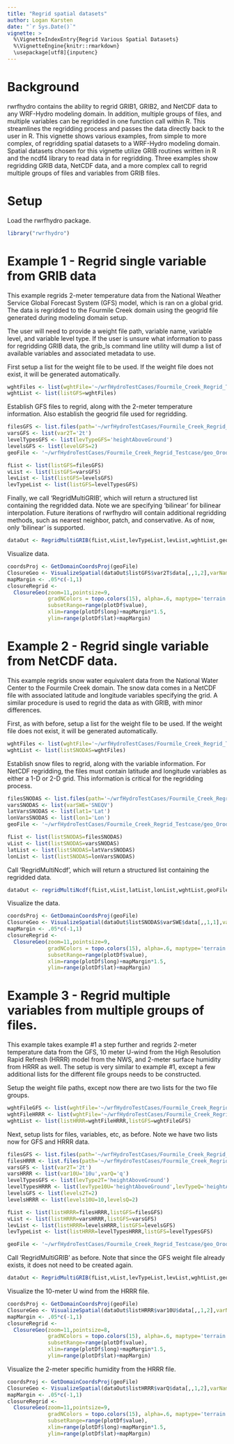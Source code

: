 ```yaml
---
title: "Regrid spatial datasets"
author: Logan Karsten
date: "`r Sys.Date()`"
vignette: >
  %\VignetteIndexEntry{Regrid Various Spatial Datasets}
  %\VignetteEngine{knitr::rmarkdown}
  \usepackage[utf8]{inputenc}
---
```


# Background
rwrfhydro contains the ability to regrid GRIB1, GRIB2, and NetCDF
data to any WRF-Hydro modeling domain. In addition, multiple groups of
files, and multiple variables can be regridded in one function call 
within R. This streamlines the regridding process and passes the data
directly back to the user in R. This vignette shows various examples,
from simple to more complex, of regridding spatial datasets to a 
WRF-Hydro modeling domain. Spatial datasets chosen for this vignette
utilize GRIB routines written in R and the ncdf4 library to read
data in for regridding. Three examples show regridding GRIB data,
NetCDF data, and a more complex call to regrid multiple groups
of files and variables from GRIB files. 

# Setup 
Load the rwrfhydro package.
```r
library("rwrfhydro")
```

# Example 1 - Regrid single variable from GRIB data

This example regrids 2-meter temperature data from the National Weather Service
Global Forecast System (GFS) model, which is ran on a global grid. The
data is regridded to the Fourmile Creek domain using the geogrid file 
generated during modeling domain setup. 

The user will need to provide a weight file path, variable name, variable
level, and variable level type. If the user is unsure what information 
to pass for regridding GRIB data, the grib_ls command line utility will
dump a list of available variables and associated metadata to use.

First setup a list for the weight file to be used. If the weight file
does not exist, it will be generated automatically.

```r
wghtFiles <- list(wghtFile='~/wrfHydroTestCases/Fourmile_Creek_Regrid_Testcase/weight_files/gfs_weights_Fourmile_Creek.Rdata')
wghtList <- list(listGFS=wghtFiles)
```

Establish GFS files to regrid, along with the 2-meter temperature information.
Also establish the geogrid file used for regridding.

```r
filesGFS <- list.files(path='~/wrfHydroTestCases/Fourmile_Creek_Regrid_Testcase/GFS',pattern='gfs.',full.names=TRUE)
varsGFS <- list(var2T='2t')
levelTypesGFS <- list(levTypeGFS='heightAboveGround')
levelsGFS <- list(levelGFS=2)
geoFile <- '~/wrfHydroTestCases/Fourmile_Creek_Regrid_Testcase/geo_OrodellBasin_1km_8.nc'

fList <- list(listGFS=filesGFS)
vList <- list(listGFS=varsGFS)
levList <- list(listGFS=levelsGFS)
levTypeList <- list(listGFS=levelTypesGFS)
```

Finally, we call 'RegridMultiGRIB', which will return a structured list containing the 
regridded data. Note we are specifying 'bilinear' for bilinear interpolation. 
Future iterations of rwrfhydro will contain additional regridding methods, such as 
nearest neighbor, patch, and conservative. As of now, only 'bilinear' is supported.
```r
dataOut <- RegridMultiGRIB(fList,vList,levTypeList,levList,wghtList,geoFile,'bilinear')
```

Visualize data.
```r
coordsProj <- GetDomainCoordsProj(geoFile)
ClosureGeo <- VisualizeSpatial(dataOut$listGFS$var2T$data[,,1,2],varName='2m T',plot=FALSE,plotDf=coordsProj)
mapMargin <- .05*c(-1,1)
closureRegrid <-
  ClosureGeo(zoom=11,pointsize=9,
             gradNColors = topo.colors(15), alpha=.6, maptype='terrain',
             subsetRange=range(plotDf$value),
             xlim=range(plotDf$long)+mapMargin*1.5,
             ylim=range(plotDf$lat)+mapMargin)
```

# Example 2 - Regrid single variable from NetCDF data.

This example regrids snow water equivalent data from the National Water Center
to the Fourmile Creek domain. The snow data comes in a NetCDF file with associated
latitude and longitude variables specifying the grid. A similar procedure is used 
to regrid the data as with GRIB, with minor differences. 

First, as with before, setup a list for the weight file to be used. If the weight
file does not exist, it will be generated automatically. 

```r
wghtFiles <- list(wghtFile='~/wrfHydroTestCases/Fourmile_Creek_Regrid_Testcase/weight_files/fourmile_snodas_wghts.Rdata')
wghtList <- list(listSNODAS=wghtFiles)
```

Establish snow files to regrid, along with the variable information. For NetCDF
regridding, the files must contain latitude and longitude variables as either 
a 1-D or 2-D grid. This information is critical for the regridding process.

```r
filesSNODAS <- list.files(path='~/wrfHydroTestCases/Fourmile_Creek_Regrid_Testcase/SNODAS',pattern='SNODAS',full.names=TRUE)
varsSNODAS <- list(varSWE='SNEQV')
latVarsSNODAS <- list(lat1='Lat')
lonVarsSNODAS <- list(lon1='Lon')
geoFile <- '~/wrfHydroTestCases/Fourmile_Creek_Regrid_Testcase/geo_OrodellBasin_1km_8.nc'

fList <- list(listSNODAS=filesSNODAS)
vList <- list(listSNODAS=varsSNODAS)
latList <- list(listSNODAS=latVarsSNODAS)
lonList <- list(listSNODAS=lonVarsSNODAS)
```

Call 'RegridMultiNcdf', which will return a structured list containing the regridded
data. 

```r
dataOut <- regridMultiNcdf(fList,vList,latList,lonList,wghtList,geoFile,'bilinear')
```

Visualize the data.

```r
coordsProj <- GetDomainCoordsProj(geoFile)
ClosureGeo <- VisualizeSpatial(dataOut$listSNODAS$varSWE$data[,,1,1],varName='SWE',plot=FALSE,plotDf=coordsProj)
mapMargin <- .05*c(-1,1)
closureRegrid <-
  ClosureGeo(zoom=11,pointsize=9,
             gradNColors = topo.colors(15), alpha=.6, maptype='terrain',
             subsetRange=range(plotDf$value),
             xlim=range(plotDf$long)+mapMargin*1.5,
             ylim=range(plotDf$lat)+mapMargin)
```

# Example 3 - Regrid multiple variables from multiple groups of files.

This example takes example #1 a step further and regrids 2-meter temperature data from
the GFS, 10 meter U-wind from the High Resolution Rapid Refresh (HRRR) model from
the NWS, and 2-meter surface humidity from HRRR as well. The setup is very similar to example #1, except a few additional lists for
the different file groups needs to be constructed. 

Setup the weight file paths, except now there are two lists for the two file groups.

```r
wghtFileGFS <- list(wghtFile='~/wrfHydroTestCases/Fourmile_Creek_Regrid_Testcase/weight_files/gfs_weights_Fourmile_Creek.Rdata')
wghtFileHRRR <- list(wghtFile='~/wrfHydroTestCases/Fourmile_Creek_Regrid_Testcase/weight_files/hrrr_weights_Fourmile_Creek.Rdata')
wghtList <- list(listHRRR=wghtFileHRRR,listGFS=wghtFileGFS)
```

Next, setup lists for files, variables, etc, as before. Note we have two lists now for GFS
and HRRR data.

```r
filesGFS <- list.files(path='~/wrfHydroTestCases/Fourmile_Creek_Regrid_Testcase/GFS',pattern='gfs.',full.names=TRUE)
filesHRRR <- list.files(path='~/wrfHydroTestCases/Fourmile_Creek_Regrid_Testcase/HRRR',pattern='hrrr.',full.names=TRUE)
varsGFS <- list(var2T='2t')
varsHRRR <- list(var10U='10u',varQ='q')
levelTypesGFS <- list(levType2T='heightAboveGround')
levelTypesHRRR <- list(levType10U='heightAboveGround',levTypeQ='heightAboveGround')
levelsGFS <- list(levels2T=2)
levelsHRRR <- list(levels10U=10,levelsQ=2)

fList <- list(listHRRR=filesHRRR,listGFS=filesGFS)
vList <- list(listHRRR=varsHRRR,listGFS=varsGFS)
levList <- list(listHRRR=levelsHRRR,listGFS=levelsGFS)
levTypeList <- list(listHRRR=levelTypesHRRR,listGFS=levelTypesGFS)

geoFile <- '~/wrfHydroTestCases/Fourmile_Creek_Regrid_Testcase/geo_OrodellBasin_1km_8.nc'
```

Call 'RegridMultiGRIB' as before. Note that since the GFS weight file already exists,
it does not need to be created again.

```r
dataOut <- RegridMultiGRIB(fList,vList,levTypeList,levList,wghtList,geoFile,'bilinear')
```

Visualize the 10-meter U wind from the HRRR file.
```r
coordsProj <- GetDomainCoordsProj(geoFile)
ClosureGeo <- VisualizeSpatial(dataOut$listHRRR$var10U$data[,,1,2],varName='10-m U HRRR',plot=FALSE,plotDf=coordsProj)
mapMargin <- .05*c(-1,1)
closureRegrid <-
  ClosureGeo(zoom=11,pointsize=8,
             gradNColors = topo.colors(15), alpha=.6, maptype='terrain',
             subsetRange=range(plotDf$value),
             xlim=range(plotDf$long)+mapMargin*1.5,
             ylim=range(plotDf$lat)+mapMargin)
```

Visualize the 2-meter specific humidity from the HRRR file.
```r
coordsProj <- GetDomainCoordsProj(geoFile)
ClosureGeo <- VisualizeSpatial(dataOut$listHRRR$varQ$data[,,1,2],varName='2m Q HRRR',plot=FALSE,plotDf=coordsProj)
mapMargin <- .05*c(-1,1)
closureRegrid <-
  ClosureGeo(zoom=11,pointsize=9,
             gradNColors = topo.colors(15), alpha=.6, maptype='terrain',
             subsetRange=range(plotDf$value),
             xlim=range(plotDf$long)+mapMargin*1.5,
             ylim=range(plotDf$lat)+mapMargin)
```